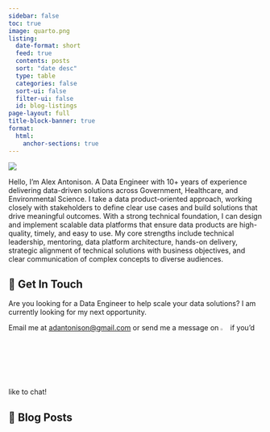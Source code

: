 ```yaml
---
sidebar: false
toc: true
image: quarto.png
listing:
  date-format: short
  feed: true
  contents: posts
  sort: "date desc"
  type: table
  categories: false
  sort-ui: false
  filter-ui: false
  id: blog-listings
page-layout: full
title-block-banner: true
format:
  html:
    anchor-sections: true
---
```


::: {.profile-header layout="[21,79]"}
![](images/alex_headshot.jpg){.profile-pic}

Hello, I’m Alex Antonison. A Data Engineer with 10+ years of experience delivering data-driven solutions across Government, Healthcare, and Environmental Science. I take a data product-oriented approach, working closely with stakeholders to define clear use cases and build solutions that drive meaningful outcomes. With a strong technical foundation, I can design and implement scalable data platforms that ensure data products are high-quality, timely, and easy to use.
My core strengths include technical leadership, mentoring, data platform architecture, hands-on delivery, strategic alignment of technical solutions with business objectives, and clear communication of complex concepts to diverse audiences.

:::

## 💼 Get In Touch

Are you looking for a Data Engineer to help scale your data solutions? I am currently looking for my next opportunity.

Email me at [adantonison@gmail.com](mailto:adantonison@gmail.com) or send me a message on [![](images/icon-linkedin.png){width="3%"}](https://www.linkedin.com/in/alexantonison/) if you'd like to chat!

## 📮 Blog Posts

::: {#blog-listings}
:::
